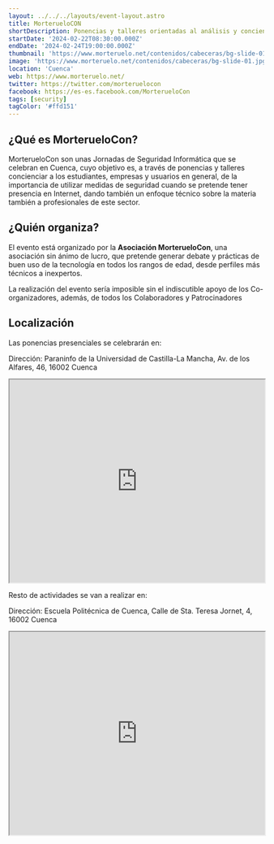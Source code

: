 ```yaml
---
layout: ../../../layouts/event-layout.astro
title: MorterueloCON
shortDescription: Ponencias y talleres orientadas al análisis y concienciación sobre la situación actual de la seguridad informática y en las TIC en general
startDate: '2024-02-22T08:30:00.000Z'
endDate: '2024-02-24T19:00:00.000Z'
thumbnail: 'https://www.morteruelo.net/contenidos/cabeceras/bg-slide-01.jpg'
image: 'https://www.morteruelo.net/contenidos/cabeceras/bg-slide-01.jpg'
location: 'Cuenca'
web: https://www.morteruelo.net/
twitter: https://twitter.com/morteruelocon
facebook: https://es-es.facebook.com/MorterueloCon
tags: [security]
tagColor: '#ffd151'
---
```


## ¿Qué es MorterueloCon?

MorterueloCon son unas Jornadas de Seguridad Informática que se celebran en Cuenca, cuyo objetivo es, a través de ponencias y talleres concienciar a los estudiantes, empresas y usuarios en general, de la importancia de utilizar medidas de seguridad cuando se pretende tener presencia en Internet, dando también un enfoque técnico sobre la materia también a profesionales de este sector.

## ¿Quién organiza?

El evento está organizado por la **Asociación MorterueloCon**, una asociación sin ánimo de lucro, que pretende generar debate y prácticas de buen uso de la tecnología en todos los rangos de edad, desde perfiles más técnicos a inexpertos.

La realización del evento sería imposible sin el indiscutible apoyo de los Co-organizadores, además, de todos los Colaboradores y Patrocinadores

## Localización

Las ponencias presenciales se celebrarán en:

Dirección: Paraninfo de la Universidad de Castilla-La Mancha, Av. de los Alfares, 46, 16002 Cuenca

<iframe
  style="width: 100%; height: 400px;"
  height="400"
  allowfullscreen=""
  loading="lazy"
  referrerpolicy="no-referrer-when-downgrade"
  src="https://www.google.com/maps/embed?pb=!1m18!1m12!1m3!1d3052.8820564032526!2d-2.146654722631585!3d40.0780428761811!2m3!1f0!2f0!3f0!3m2!1i1024!2i768!4f13.1!3m3!1m2!1s0xd5d677d94993e27%3A0x39e4cc32d5c528be!2sParaninfo%20UCLM%20Cuenca!5e0!3m2!1ses!2ses!4v1707127874442!5m2!1ses!2ses"
  aria-label="Paraninfo de la Universidad de Castilla-La Mancha, Av. de los Alfares, 46, 16002 Cuenca"
></iframe>

Resto de actividades se van a realizar en:

Dirección: Escuela Politécnica de Cuenca, Calle de Sta. Teresa Jornet, 4, 16002 Cuenca

<iframe
  style="width: 100%; height: 400px;"
  height="400"
  allowfullscreen=""
  loading="lazy"
  referrerpolicy="no-referrer-when-downgrade"
  src="https://www.google.com/maps/embed?pb=!1m14!1m8!1m3!1d3052.8095539744218!2d-2.147474!3d40.07966!3m2!1i1024!2i768!4f13.1!3m3!1m2!1s0xd5d5d80d6a897ff%3A0xf3745f72badd64be!2sEscuela%20Polit%C3%A9cnica!5e0!3m2!1ses!2ses!4v1707128312107!5m2!1ses!2ses"
  aria-label="Escuela Politécnica de Cuenca, Calle de Sta. Teresa Jornet, 4, 16002 Cuenca"
></iframe>
